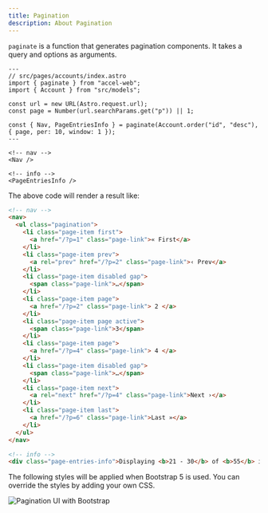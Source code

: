 ```yaml
---
title: Pagination
description: About Pagination
---
```


`paginate` is a function that generates pagination components. It takes a query and options as arguments.

```astro
---
// src/pages/accounts/index.astro
import { paginate } from "accel-web";
import { Account } from "src/models";

const url = new URL(Astro.request.url);
const page = Number(url.searchParams.get("p")) || 1;

const { Nav, PageEntriesInfo } = paginate(Account.order("id", "desc"), { page, per: 10, window: 1 });
---

<!-- nav -->
<Nav />

<!-- info -->
<PageEntriesInfo />
```

The above code will render a result like:

```html
<!-- nav -->
<nav>
  <ul class="pagination">
    <li class="page-item first">
      <a href="/?p=1" class="page-link">« First</a>
    </li>
    <li class="page-item prev">
      <a rel="prev" href="/?p=2" class="page-link">‹ Prev</a>
    </li>
    <li class="page-item disabled gap">
      <span class="page-link">…</span>
    </li>
    <li class="page-item page">
      <a href="/?p=2" class="page-link"> 2 </a>
    </li>
    <li class="page-item page active">
      <span class="page-link">3</span>
    </li>
    <li class="page-item page">
      <a href="/?p=4" class="page-link"> 4 </a>
    </li>
    <li class="page-item disabled gap">
      <span class="page-link">…</span>
    </li>
    <li class="page-item next">
      <a rel="next" href="/?p=4" class="page-link">Next ›</a>
    </li>
    <li class="page-item last">
      <a href="/?p=6" class="page-link">Last »</a>
    </li>
  </ul>
</nav>

<!-- info -->
<div class="page-entries-info">Displaying <b>21 - 30</b> of <b>55</b> in total</div>
```

The following styles will be applied when Bootstrap 5 is used. You can override the styles by adding your own CSS.

![Pagination UI with Bootstrap](https://github.com/user-attachments/assets/7c0dab8d-c22d-47ef-8e31-10eac12c8e06)

